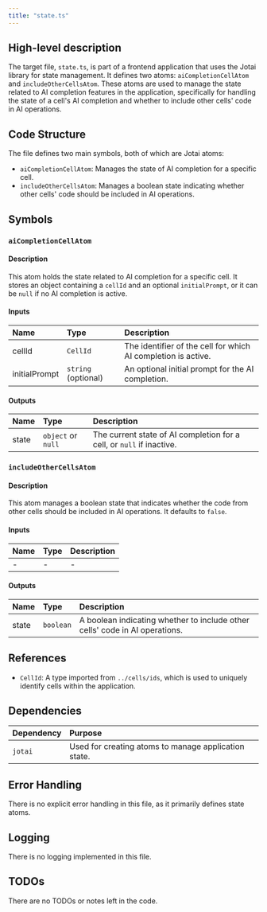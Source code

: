```yaml
---
title: "state.ts"
---
```


## High-level description

The target file, `state.ts`, is part of a frontend application that uses the Jotai library for state management. It defines two atoms: `aiCompletionCellAtom` and `includeOtherCellsAtom`. These atoms are used to manage the state related to AI completion features in the application, specifically for handling the state of a cell's AI completion and whether to include other cells' code in AI operations.

## Code Structure

The file defines two main symbols, both of which are Jotai atoms:
- `aiCompletionCellAtom`: Manages the state of AI completion for a specific cell.
- `includeOtherCellsAtom`: Manages a boolean state indicating whether other cells' code should be included in AI operations.

## Symbols

### `aiCompletionCellAtom`
#### Description
This atom holds the state related to AI completion for a specific cell. It stores an object containing a `cellId` and an optional `initialPrompt`, or it can be `null` if no AI completion is active.

#### Inputs
| Name | Type | Description |
|:-----|:-----|:------------|
| cellId | `CellId` | The identifier of the cell for which AI completion is active. |
| initialPrompt | `string` (optional) | An optional initial prompt for the AI completion. |

#### Outputs
| Name | Type | Description |
|:-----|:-----|:------------|
| state | `object` or `null` | The current state of AI completion for a cell, or `null` if inactive. |

### `includeOtherCellsAtom`
#### Description
This atom manages a boolean state that indicates whether the code from other cells should be included in AI operations. It defaults to `false`.

#### Inputs
| Name | Type | Description |
|:-----|:-----|:------------|
| - | - | - |

#### Outputs
| Name | Type | Description |
|:-----|:-----|:------------|
| state | `boolean` | A boolean indicating whether to include other cells' code in AI operations. |

## References

- `CellId`: A type imported from `../cells/ids`, which is used to uniquely identify cells within the application.

## Dependencies

| Dependency | Purpose |
|:-----------|:--------|
| `jotai` | Used for creating atoms to manage application state. |

## Error Handling
There is no explicit error handling in this file, as it primarily defines state atoms.

## Logging
There is no logging implemented in this file.

## TODOs
There are no TODOs or notes left in the code.